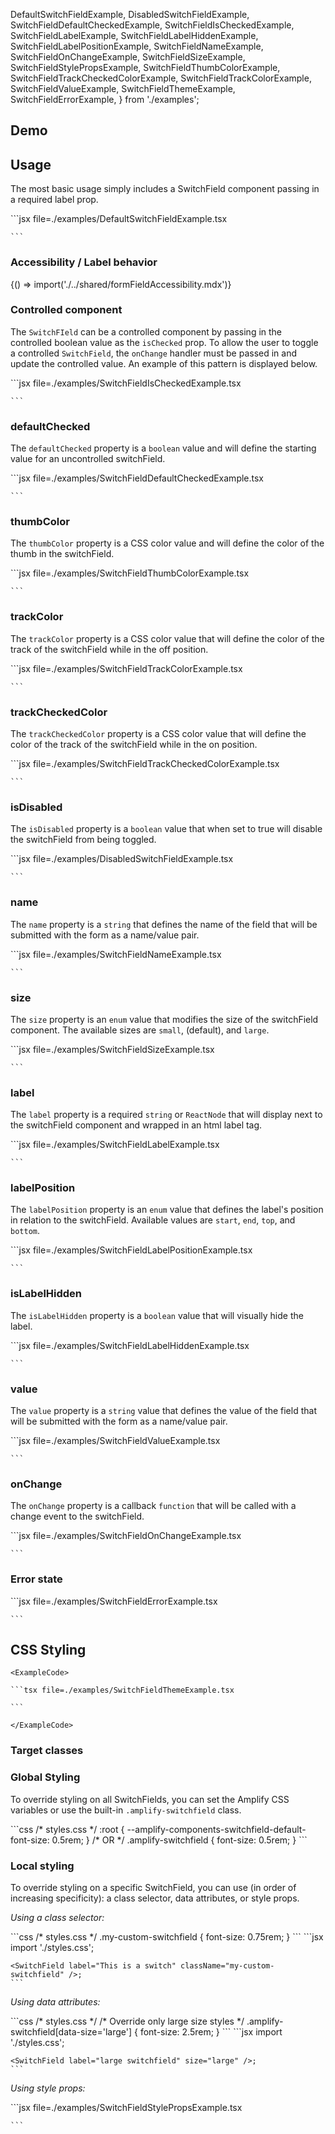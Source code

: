 
  DefaultSwitchFieldExample,
  DisabledSwitchFieldExample,
  SwitchFieldDefaultCheckedExample,
  SwitchFieldIsCheckedExample,
  SwitchFieldLabelExample,
  SwitchFieldLabelHiddenExample,
  SwitchFieldLabelPositionExample,
  SwitchFieldNameExample,
  SwitchFieldOnChangeExample,
  SwitchFieldSizeExample,
  SwitchFieldStylePropsExample,
  SwitchFieldThumbColorExample,
  SwitchFieldTrackCheckedColorExample,
  SwitchFieldTrackColorExample,
  SwitchFieldValueExample,
  SwitchFieldThemeExample,
  SwitchFieldErrorExample,
} from './examples';

## Demo

<SwitchDemo />

## Usage

The most basic usage simply includes a SwitchField component passing in a required label prop.

<Example>
  <DefaultSwitchFieldExample />
  <ExampleCode>
    ```jsx file=./examples/DefaultSwitchFieldExample.tsx

    ```

  </ExampleCode>
</Example>

### Accessibility / Label behavior

<Fragment>{() => import('./../shared/formFieldAccessibility.mdx')}</Fragment>

### Controlled component

The `SwitchFIeld` can be a controlled component by passing in the controlled boolean value as the `isChecked` prop.
To allow the user to toggle a controlled `SwitchField`, the `onChange` handler must be passed in and update the controlled
value. An example of this pattern is displayed below.

<Example>
  <SwitchFieldIsCheckedExample />
  <ExampleCode>
    ```jsx file=./examples/SwitchFieldIsCheckedExample.tsx

    ```

  </ExampleCode>
</Example>

### defaultChecked

The `defaultChecked` property is a `boolean` value and will define the starting value for an uncontrolled switchField.

<Example>
  <SwitchFieldDefaultCheckedExample />
  <ExampleCode>
    ```jsx file=./examples/SwitchFieldDefaultCheckedExample.tsx

    ```

  </ExampleCode>
</Example>

### thumbColor

The `thumbColor` property is a CSS color value and will define the color of the thumb in the switchField.

<Example>
  <SwitchFieldThumbColorExample />
  <ExampleCode>
    ```jsx file=./examples/SwitchFieldThumbColorExample.tsx

    ```

  </ExampleCode>
</Example>

### trackColor

The `trackColor` property is a CSS color value that will define the color of the track of the switchField while in the off position.

<Example>
  <SwitchFieldTrackColorExample />
  <ExampleCode>
    ```jsx file=./examples/SwitchFieldTrackColorExample.tsx

    ```

  </ExampleCode>
</Example>

### trackCheckedColor

The `trackCheckedColor` property is a CSS color value that will define the color of the track of the switchField while in the on position.

<Example>
  <SwitchFieldTrackCheckedColorExample />
  <ExampleCode>
    ```jsx file=./examples/SwitchFieldTrackCheckedColorExample.tsx

    ```

  </ExampleCode>
</Example>

### isDisabled

The `isDisabled` property is a `boolean` value that when set to true will disable the switchField from being toggled.

<Example>
  <DisabledSwitchFieldExample />
  <ExampleCode>
    ```jsx file=./examples/DisabledSwitchFieldExample.tsx

    ```

  </ExampleCode>
</Example>

### name

The `name` property is a `string` that defines the name of the field that will be submitted with the form as a name/value pair.

<Example>
  <SwitchFieldNameExample />
  <ExampleCode>
    ```jsx file=./examples/SwitchFieldNameExample.tsx

    ```

  </ExampleCode>
</Example>

### size

The `size` property is an `enum` value that modifies the size of the switchField component. The available sizes are `small`, (default), and `large`.

<Example>
  <SwitchFieldSizeExample />
  <ExampleCode>
    ```jsx file=./examples/SwitchFieldSizeExample.tsx

    ```

  </ExampleCode>
</Example>

### label

The `label` property is a required `string` or `ReactNode` that will display next to the switchField component and wrapped in an html label tag.

<Example>
  <SwitchFieldLabelExample />
  <ExampleCode>
    ```jsx file=./examples/SwitchFieldLabelExample.tsx

    ```

  </ExampleCode>
</Example>

### labelPosition

The `labelPosition` property is an `enum` value that defines the label's position in relation to the switchField. Available values are `start`, `end`, `top`, and `bottom`.

<Example>
  <SwitchFieldLabelPositionExample />
  <ExampleCode>
    ```jsx file=./examples/SwitchFieldLabelPositionExample.tsx

    ```

  </ExampleCode>
</Example>

### isLabelHidden

The `isLabelHidden` property is a `boolean` value that will visually hide the label.

<Example>
  <SwitchFieldLabelHiddenExample />
  <ExampleCode>
    ```jsx file=./examples/SwitchFieldLabelHiddenExample.tsx

    ```

  </ExampleCode>
</Example>

### value

The `value` property is a `string` value that defines the value of the field that will be submitted with the form as a name/value pair.

<Example>
  <SwitchFieldValueExample />
  <ExampleCode>
    ```jsx file=./examples/SwitchFieldValueExample.tsx

    ```

  </ExampleCode>
</Example>

### onChange

The `onChange` property is a callback `function` that will be called with a change event to the switchField.

<Example>
  <SwitchFieldOnChangeExample />
  <ExampleCode>
    ```jsx file=./examples/SwitchFieldOnChangeExample.tsx

    ```

  </ExampleCode>
</Example>

### Error state

<Example>
  <SwitchFieldErrorExample />
  <ExampleCode>
    ```jsx file=./examples/SwitchFieldErrorExample.tsx

    ```

  </ExampleCode>
</Example>

## CSS Styling

<ThemeExample component="SwitchField">
  <Example>
    <SwitchFieldThemeExample />
    
    <ExampleCode>

    ```tsx file=./examples/SwitchFieldThemeExample.tsx

    ```

    </ExampleCode>
  </Example>
</ThemeExample>

### Target classes

<ComponentStyleDisplay componentName="SwitchField" />

### Global Styling

To override styling on all SwitchFields, you can set the Amplify CSS variables or use the built-in `.amplify-switchfield` class.

<Example>
  <SwitchField label="This is a switch" className="globally-styled-switchfield" />
  <ExampleCode>
    ```css
    /* styles.css */
    :root {
      --amplify-components-switchfield-default-font-size: 0.5rem;
    }
    /* OR */
    .amplify-switchfield {
      font-size: 0.5rem;
    }
    ```
  </ExampleCode>
</Example>

### Local styling

To override styling on a specific SwitchField, you can use (in order of increasing specificity): a class selector, data attributes, or style props.

_Using a class selector:_

<Example>
  <SwitchField label="This is a switch" className="my-custom-switchfield" />
  <ExampleCode>
    ```css
    /* styles.css */
    .my-custom-switchfield {
      font-size: 0.75rem;
    }
    ```
  </ExampleCode>
  <ExampleCode>
    ```jsx
    import './styles.css';

    <SwitchField label="This is a switch" className="my-custom-switchfield" />;
    ```

  </ExampleCode>
</Example>

_Using data attributes:_

<Example>
  <SwitchField label="large switchfield" size="large" />
  <ExampleCode>
    ```css
    /* styles.css */
    /* Override only large size styles */
    .amplify-switchfield[data-size='large'] {
      font-size: 2.5rem;
    }
    ```
  </ExampleCode>
  <ExampleCode>
    ```jsx
    import './styles.css';

    <SwitchField label="large switchfield" size="large" />;
    ```

  </ExampleCode>
</Example>

_Using style props:_

<Example>
  <SwitchFieldStylePropsExample />
  <ExampleCode>
    ```jsx file=./examples/SwitchFieldStylePropsExample.tsx

    ```

  </ExampleCode>
</Example>
